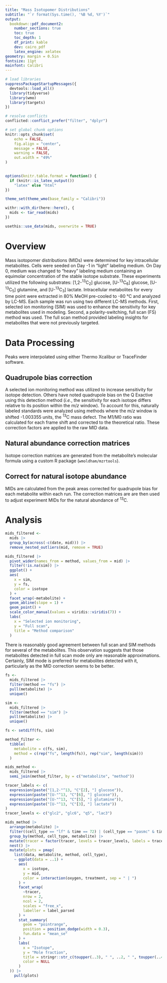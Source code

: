 ```yaml
---
title: "Mass Isotopomer Distributions"
subtitle: "`r format(Sys.time(), '%B %d, %Y')`"
output: 
  bookdown::pdf_document2:
    number_sections: true
    toc: true
    toc_depth: 1
    df_print: kable
    dev: cairo_pdf
    latex_engine: xelatex
geometry: margin = 0.5in
fontsize: 11pt
mainfont: Calibri
---
```


```r
# load libraries
suppressPackageStartupMessages({
  devtools::load_all()
  library(tidyverse)
  library(wmo)
  library(targets)
})

# resolve conflicts
conflicted::conflict_prefer("filter", "dplyr")

# set global chunk options
knitr::opts_chunk$set(
	echo = FALSE,
	fig.align = "center",
	message = FALSE,
	warning = FALSE,
	out.width = "49%"
)
 

options(knitr.table.format = function() {
  if (knitr::is_latex_output()) 
    "latex" else "html"
})

theme_set(theme_wmo(base_family = "Calibri"))
```

```r
withr::with_dir(here::here(), {
  mids <- tar_read(mids)
})
```

```r
usethis::use_data(mids, overwrite = TRUE)
```


\newpage

# Overview

Mass isotopomer distributions (MIDs) were determined for key intracellular metabolites. Cells were seeded on Day -1 in "light" labeling medium. On Day 0, medium was changed to "heavy" labeling medium containing an equimolar concentration of the stable isotope substrate. These experiments utilized the following substrates: [1,2-^13^C~2~] glucose, [U-^13^C~6~] glucose, [U-^13^C~5~] glutamine, and [U-^13^C~3~] lactate. Intracellular metabolites for every time point were extracted in 80% MeOH pre-cooled to -80 °C and analyzed by LC-MS. Each sample was run using two different LC-MS methods. First, selected ion monitoring (SIM) was used to enhance the sensitivity for key metabolites used in modeling. Second, a polarity-switching, full scan (FS) method was used. The full scan method provided labeling insights for metabolites that were not previously targeted.

# Data Processing

Peaks were interpolated using either Thermo Xcalibur or TraceFinder software.

## Quadrupole bias correction

A selected ion monitoring method was utilized to increase sensitivity for isotope detection. Others have noted quadrupole bias on the Q Exactive using this detection method (*i.e.*, the sensitivity for each isotope differs relative to its position within the m/*z* window). To account for this, naturally labeled standards were analyzed using methods where the m/*z* window is shifted -1.003355 units, the ^13^C mass defect. The M1/M0 ratio was calculated for each frame shift and corrected to the theoretical ratio. These correction factors are applied to the raw MID data. 

## Natural abundance correction matrices

Isotope correction matrices are generated from the metabolite's molecular formula using a custom R package (`wmoldham/mzrtools`). 

## Correct for natural isotope abundance

MIDs are calculated from the peak areas corrected for quadrupole bias for each metabolite within each run. The correction matrices are are then used to adjust experiment MIDs for the natural abundance of ^13^C. 

# Analysis

```r
mids_filtered <-
  mids |> 
  group_by(across(-c(date, mid))) |> 
  remove_nested_outliers(mid, remove = TRUE)
```


```r
mids_filtered |> 
  pivot_wider(names_from = method, values_from = mid) |> 
  filter(!is.na(sim)) |>  
  ggplot() + 
  aes(
    x = sim, 
    y = fs, 
    color = isotope
  ) +
  facet_wrap(~metabolite) +
  geom_abline(slope = 1) +
  geom_point() + 
  scale_color_manual(values = viridis::viridis(7)) +
  labs(
    x = "Selected ion monitoring", 
    y = "Full scan", 
    title = "Method comparison"
  )
```

There is reasonably good agreement between full scan and SIM methods for several of the metabolites. This observation suggests that those metabolites detected in full scan mode only are reasonable approximations. Certainly, SIM mode is preferred for metabolites detected with it, particularly as the MID correction seems to be better. 

```r
fs <-
  mids_filtered |> 
  filter(method == "fs") |> 
  pull(metabolite) |> 
  unique()

sim <- 
  mids_filtered |> 
  filter(method == "sim") |> 
  pull(metabolite) |> 
  unique()

fs <- setdiff(fs, sim)

method_filter <-
  tibble(
    metabolite = c(fs, sim), 
    method = c(rep("fs", length(fs)), rep("sim", length(sim)))
  )

mids_method <-
  mids_filtered |> 
  semi_join(method_filter, by = c("metabolite", "method"))
```

```r
tracer_labels <- c(
  expression(paste("[1,2-"^13, "C"[2], "] glucose")),
  expression(paste("[U-"^13, "C"[6], "] glucose")), 
  expression(paste("[U-"^13, "C"[5], "] glutamine")), 
  expression(paste("[U-"^13, "C"[3], "] lactate"))
)
tracer_levels <- c("glc2", "glc6", "q5", "lac3")
```

```r
mids_method |> 
  arrange(metabolite) |> 
  filter((cell_type == "lf" & time == 72) | (cell_type == "pasmc" & time == 48)) |> 
  group_by(method, cell_type, metabolite) |> 
  mutate(tracer = factor(tracer, levels = tracer_levels, labels = tracer_labels)) |> 
  nest() |> 
  mutate(plots = pmap(
    list(data, metabolite, method, cell_type),   
    ~ ggplot(data = ..1) + 
      aes(
        x = isotope, 
        y = mid, 
        color = interaction(oxygen, treatment, sep = " | ")
      ) +
      facet_wrap(
        ~tracer, 
        nrow = 2, 
        ncol = 2, 
        scales = "free_x", 
        labeller = label_parsed
      ) +
      stat_summary(
        geom = "pointrange", 
        position = position_dodge(width = 0.3), 
        fun.data = "mean_se"
      ) +
      labs(
        x = "Isotope", 
        y = "Mole fraction", 
        title = stringr::str_c(toupper(..3), " ", ..2, " ", toupper(..4)), 
        color = NULL
      )
  )) |> 
    pull(plots)
```
